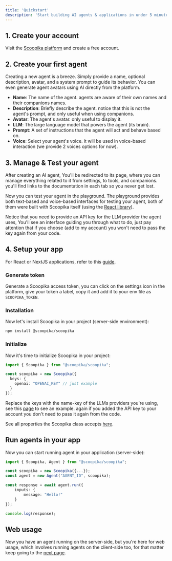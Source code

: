 ```yaml
---
title: 'Quickstart'
description: 'Start building AI agents & applications in under 5 minutes'
---
```


## 1. Create your account

Visit the [Scoopika platform](https://scoopika.com/app) and create a free account.

## 2. Create your first agent

Creating a new agent is a breeze. 
Simply provide a name, optional description, avatar, and a system prompt to guide its behavior. 
You can even generate agent avatars using AI directly from the platform.

- **Name**: The name of the agent. agents are aware of their own names and their companions names.
- **Description**: Briefly describe the agent. notice that this is not the agent's prompt, and only useful when using companions.
- **Avatar**: The agent's avatar. only useful to display it.
- **LLM**: The large language model that powers the agent (its brain).
- **Prompt**: A set of instructions that the agent will act and behave based on.
- **Voice**: Select your agent's voice. it will be used in voice-based interaction (we provide 2 voices options for now).

## 3. Manage & Test your agent

After creating an AI agent, You'll be redirected to its page, where you can manage everything related to it from settings, to tools, and companions. you'll find links to the documentation in each tab so you never get lost.

Now you can test your agent in the playground. 
The playground provides both text-based and voice-based interfaces for testing your agent, 
both of them were built with Scoopika itself (using the [React library](/packages/ts/react)).

Notice that you need to provide an API key for the LLM provider the agent uses, 
You'll see an interface guiding you through what to do, 
just pay attention that if you choose (add to my account) you won't need to pass the key again from your code.

## 4. Setup your app

For React or NextJS applications, refer to this [guide](/guides/react).

### Generate token

Generate a Scoopika access token, you can click on the settings icon in the platform, give your token a label, copy it and add it to your env file as `SCOOPIKA_TOKEN`.

### Installation

Now let's install Scoopika in your project (server-side environment):

```bash
npm install @scoopika/scoopika
```

### Initialize

Now it's time to initialize Scoopika in your project:

```typescript
import { Scoopika } from "@scoopika/scoopika";

const scoopika = new Scoopika({
  keys: {
    openai: "OPENAI_KEY" // just example
  }
});
```

Replace the keys with the name-key of the LLMs providers you're using, see this [page](/packages/ts/scoopika/scoopika) to see an example.
again if you added the API key to your account you don't need to pass it again from the code.

See all properties the Scoopika class accepts [here](/packages/ts/scoopika/scoopika).

## Run agents in your app

Now you can start running agent in your application (server-side):

```typescript
import { Scoopika, Agent } from "@scoopika/scoopika";

const scoopika = new Scoopika({...});
const agent = new Agent("AGENT_ID", scoopika);

const response = await agent.run({
	inputs: {
		message: "Hello!"
	}
});

console.log(response);
```

## Web usage

Now you have an agent running on the server-side, but you're here for web usage, which involves running agents on the client-side too, for that matter keep going to the [next page](/foundations/endpoint).